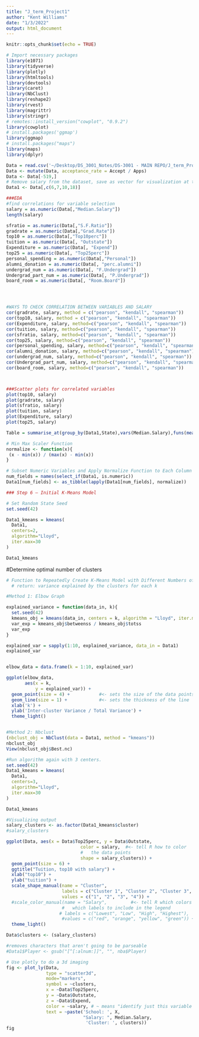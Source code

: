 ```yaml
---
title: "J_term_Project1"
author: "Kent Williams"
date: "1/3/2022"
output: html_document
---
```


```r
knitr::opts_chunk$set(echo = TRUE)
```

```r
# Import necessary packages
library(e1071)
library(tidyverse)
library(plotly)
library(htmltools)
library(devtools)
library(caret)
library(NbClust)
library(reshape2)
library(rvest)
library(magrittr)
library(stringr)
# remotes::install_version("cowplot", "0.9.2")
library(cowplot)
# install.packages('ggmap')
library(ggmap)
# install.packages("maps")
library(maps)
library(dplyr)
```

```r
Data = read.csv('~/Desktop/DS_3001_Notes/DS-3001 - MAIN REPO/J_term_Project1/College_Data_Project1.csv')
Data <- mutate(Data, acceptance_rate = Accept / Apps)
Data <- Data[-519,]
# Remove salary from the dataset, save as vector for visualization at the end
Data1 <- Data[,c(6,7,10,18)]
```

```r
###EDA
#find correlations for variable selection
salary = as.numeric(Data[,"Median.Salary"])
length(salary)

sfratio = as.numeric(Data[,"S.F.Ratio"])
gradrate = as.numeric(Data[,"Grad.Rate"])
top10 = as.numeric(Data[,"Top10perc"])
tuition = as.numeric(Data[, "Outstate"])
Expenditure = as.numeric(Data[, "Expend"])
top25 = as.numeric(Data[, "Top25perc"])
personal_spending = as.numeric(Data[,"Personal"])
alumni_donation = as.numeric(Data[, "perc.alumni"])
undergrad_num = as.numeric(Data[, "F.Undergrad"])
Undergrad_part_num = as.numeric(Data[, "P.Undergrad"])
board_room = as.numeric(Data[, "Room.Board"])




#WAYS TO CHECK CORRELATION BETWEEN VARIABLES AND SALARY
cor(gradrate, salary, method = c("pearson", "kendall", "spearman"))
cor(top10, salary, method = c("pearson", "kendall", "spearman"))
cor(Expenditure, salary, method=c("pearson", "kendall", "spearman"))
cor(tuition, salary, method=c("pearson", "kendall", "spearman"))
cor(sfratio, salary, method=c("pearson", "kendall", "spearman"))
cor(top25, salary, method=c("pearson", "kendall", "spearman"))
cor(personal_spending, salary, method=c("pearson", "kendall", "spearman"))
cor(alumni_donation, salary, method=c("pearson", "kendall", "spearman"))
cor(undergrad_num, salary, method=c("pearson", "kendall", "spearman"))
cor(Undergrad_part_num, salary, method=c("pearson", "kendall", "spearman"))
cor(board_room, salary, method=c("pearson", "kendall", "spearman"))



###Scatter plots for correlated variables
plot(top10, salary)
plot(gradrate, salary)
plot(sfratio, salary)
plot(tuition, salary)
plot(Expenditure, salary)
plot(top25, salary)

Table = summarise_at(group_by(Data1,State),vars(Median.Salary),funs(mean(.,na.rm=TRUE)))
```

```r
# Min Max Scaler Function
normalize <- function(x){
 (x - min(x)) / (max(x) - min(x))
}

# Subset Numeric Variables and Apply Normalize Function to Each Column
num_fields = names(select_if(Data1, is.numeric))
Data1[num_fields] <- as_tibble(lapply(Data1[num_fields], normalize))
```


```r
### Step 6 — Initial K-Means Model

# Set Random State Seed
set.seed(42)

Data1_kmeans = kmeans(
  Data1,
  centers=2,
  algorithm="Lloyd",
  iter.max=30
)

Data1_kmeans
```


#Determine optimal number of clusters
```r
# Function to Repeatedly Create K-Means Model with Different Numbers of Clusters
  # return: variance explained by the clusters for each k

#Method 1: Elbow Graph

explained_variance = function(data_in, k){
  set.seed(42)
  kmeans_obj = kmeans(data_in, centers = k, algorithm = "Lloyd", iter.max = 30)
  var_exp = kmeans_obj$betweenss / kmeans_obj$totss
  var_exp  
}

explained_var = sapply(1:10, explained_variance, data_in = Data1)
explained_var


elbow_data = data.frame(k = 1:10, explained_var)

ggplot(elbow_data, 
       aes(x = k,  
           y = explained_var)) + 
  geom_point(size = 4) +           #<- sets the size of the data points
  geom_line(size = 1) +            #<- sets the thickness of the line
  xlab('k') + 
  ylab('Inter-cluster Variance / Total Variance') + 
  theme_light()


#Method 2: Nbclust
(nbclust_obj = NbClust(data = Data1, method = "kmeans"))
nbclust_obj
View(nbclust_obj$Best.nc)

```

```r
#Run algorithm again with 3 centers.
set.seed(42)
Data1_kmeans = kmeans(
  Data1,
  centers=3,
  algorithm="Lloyd",
  iter.max=30
)

Data1_kmeans
```


```r
#Visualizing output
salary_clusters <- as.factor(Data1_kmeans$cluster)
#salary_clusters

ggplot(Data, aes(x = Data$Top25perc, y = Data$Outstate,
                            color = salary,  #<- tell R how to color 
                            #   the data points
                            shape = salary_clusters)) + 
  geom_point(size = 6) +
  ggtitle("Tuition, top10 with salary") +
  xlab("top10") +
  ylab("tuition") +
  scale_shape_manual(name = "Cluster", 
                     labels = c("Cluster 1", "Cluster 2", "Cluster 3", "Cluster 4"),
                     values = c("1", "2", "3", "4")) +
  #scale_color_manual(name = "Salary",         #<- tell R which colors to use and
                     #   which labels to include in the legend
                    # labels = c("Lowest", "Low", "High", "Highest"),
                     #values = c("red", "orange", "yellow", "green")) +
  theme_light()
```


```r
Data$clusters <- (salary_clusters)

#removes characters that aren't going to be parseable
#Data1$Player <- gsub("[^[:alnum:]]", "", nba$Player)

# Use plotly to do a 3d imaging 
fig <- plot_ly(Data, 
               type = "scatter3d",
               mode="markers",
               symbol = ~clusters,
               x = ~Data$Top25perc, 
               y = ~Data$Outstate, 
               z = ~Data$Expend,
               color = ~salary, # ~ means "identify just this variable and use all layers (plotly)
               text = ~paste('School: ', X,
                             "Salary: ", Median.Salary,
                              'Cluster: ', clusters))
fig
```





